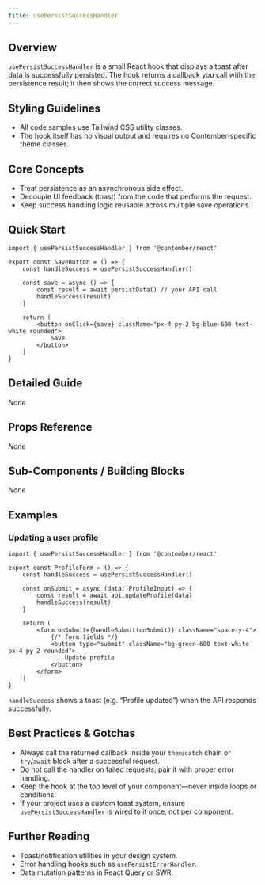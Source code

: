 ```yaml
---
title: usePersistSuccessHandler
---
```


## Overview
`usePersistSuccessHandler` is a small React hook that displays a toast after data is successfully persisted.
The hook returns a callback you call with the persistence result; it then shows the correct success message.

## Styling Guidelines
* All code samples use Tailwind CSS utility classes.
* The hook itself has no visual output and requires no Contember‑specific theme classes.

## Core Concepts
* Treat persistence as an asynchronous side effect.
* Decouple UI feedback (toast) from the code that performs the request.
* Keep success handling logic reusable across multiple save operations.

## Quick Start
```tsx
import { usePersistSuccessHandler } from '@contember/react'

export const SaveButton = () => {
	const handleSuccess = usePersistSuccessHandler()

	const save = async () => {
		const result = await persistData() // your API call
		handleSuccess(result)
	}

	return (
		<button onClick={save} className="px-4 py-2 bg-blue-600 text-white rounded">
			Save
		</button>
	)
}
```

## Detailed Guide
_None_

## Props Reference
_None_

## Sub-Components / Building Blocks
_None_

## Examples

### Updating a user profile
```tsx
import { usePersistSuccessHandler } from '@contember/react'

export const ProfileForm = () => {
	const handleSuccess = usePersistSuccessHandler()

	const onSubmit = async (data: ProfileInput) => {
		const result = await api.updateProfile(data)
		handleSuccess(result)
	}

	return (
		<form onSubmit={handleSubmit(onSubmit)} className="space-y-4">
			{/* form fields */}
			<button type="submit" className="bg-green-600 text-white px-4 py-2 rounded">
				Update profile
			</button>
		</form>
	)
}
```
`handleSuccess` shows a toast (e.g. “Profile updated”) when the API responds successfully.

## Best Practices & Gotchas
* Always call the returned callback inside your `then`/`catch` chain or `try`/`await` block after a successful request.
* Do not call the handler on failed requests; pair it with proper error handling.
* Keep the hook at the top level of your component—never inside loops or conditions.
* If your project uses a custom toast system, ensure `usePersistSuccessHandler` is wired to it once, not per component.

## Further Reading
* Toast/notification utilities in your design system.
* Error handling hooks such as `usePersistErrorHandler`.
* Data mutation patterns in React Query or SWR.

<!-- End of Generated Documentation -->

